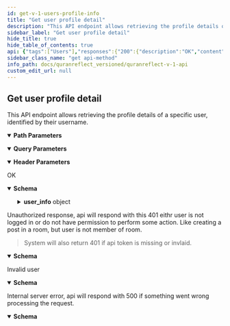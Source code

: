 ```yaml
---
id: get-v-1-users-profile-info
title: "Get user profile detail"
description: "This API endpoint allows retrieving the profile details of a specific user, identified by their username."
sidebar_label: "Get user profile detail"
hide_title: true
hide_table_of_contents: true
api: {"tags":["Users"],"responses":{"200":{"description":"OK","content":{"application/json":{"schema":{"type":"object","x-examples":{"Example 1":{"success":true,"user_info":{"id":1885,"username":"naveed","name":"Naveed String","first_name":"naveed","last_name":"string","verified":false,"profile_img":null,"followed":false,"original_profile_img":null,"rooms_list":[],"display_name":"Naveed String","user_type":"scholar","user_notifications_settings":[{"id":2159,"emails_disabled":true,"follow_notification":true,"followed_user_added_post_notification":true,"post_commented_notification":true,"post_liked_notification":true,"mention_notification":true,"added_post_in_group_notification":true,"follow_push_notification":true,"followed_user_added_post_push_notification":true,"post_commented_push_notification":true,"post_liked_push_notification":true,"mention_push_notification":true,"added_post_in_group_push_notification":true}]},"followers":7,"followees":24}},"properties":{"success":{"type":"boolean"},"user_info":{"type":"object","properties":{"id":{"type":"integer"},"username":{"type":"string"},"name":{"type":"string","deprecated":true},"first_name":{"type":"string"},"last_name":{"type":"string"},"verified":{"type":"boolean"},"profile_img":{"nullable":true},"followed":{"type":"boolean"},"original_profile_img":{"nullable":true},"rooms_list":{"type":"array","items":{"type":"object"}},"display_name":{"type":"string"},"user_type":{"type":"string"},"user_notifications_settings":{"type":"array","items":{"type":"object","properties":{"id":{"type":"integer"},"emails_disabled":{"type":"boolean"},"follow_notification":{"type":"boolean"},"followed_user_added_post_notification":{"type":"boolean"},"post_commented_notification":{"type":"boolean"},"post_liked_notification":{"type":"boolean"},"mention_notification":{"type":"boolean"},"added_post_in_group_notification":{"type":"boolean"},"follow_push_notification":{"type":"boolean"},"followed_user_added_post_push_notification":{"type":"boolean"},"post_commented_push_notification":{"type":"boolean"},"post_liked_push_notification":{"type":"boolean"},"mention_push_notification":{"type":"boolean"},"added_post_in_group_push_notification":{"type":"boolean"}}}}}},"followers":{"type":"integer"},"followees":{"type":"integer"}}},"examples":{"Example 1":{"value":{"success":true,"user_info":{"id":1885,"username":"naveed","name":"Naveed Ahmad","first_name":"naveed","last_name":"ahmad","verified":false,"profile_img":null,"followed":false,"original_profile_img":null,"rooms_list":[],"display_name":"Naveed Ahmad","user_type":"scholar","user_notifications_settings":[{"id":2159,"emails_disabled":true,"follow_notification":true,"followed_user_added_post_notification":true,"post_commented_notification":true,"post_liked_notification":true,"mention_notification":true,"added_post_in_group_notification":true,"follow_push_notification":true,"followed_user_added_post_push_notification":true,"post_commented_push_notification":true,"post_liked_push_notification":true,"mention_push_notification":true,"added_post_in_group_push_notification":true}]},"followers":7,"followees":24}}}}}},"401":{"description":"Unauthorized response, api will respond with this 401 eithr user is not logged in or do not have permission to perform some action. Like creating a post in a room, but user is not member of room.\n\n> System will also return 401 if api token is missing or invlaid.","content":{"application/json":{"schema":{"type":"object","x-examples":{"Example 1":{"errors":["You need to sign in or sign up before continuing."]}},"properties":{"errors":{"type":"array","items":{"type":"string"}},"status":{"type":"integer","default":401},"success":{"type":"boolean","default":false}}},"examples":{"not logged in":{"value":{"errors":["You need to sign in or sign up before continuing."],"success":false}},"missing or invalid api key":{"value":{"message":"You don't have permission!","status":401,"success":false}}}}}},"404":{"description":"Invalid user ","content":{"application/json":{"schema":{"type":"object","x-examples":{"Example 1":{"success":false,"message":"Invalid User"}},"properties":{"success":{"type":"boolean","default":false},"message":{"type":"string"}}},"examples":{"Example 1":{"value":{"success":false,"message":"Invalid user"}}}}}},"500":{"description":"Internal server error, api will respond with 500 if something went wrong processing the request.","content":{"application/json":{"schema":{"type":"object","properties":{"success":{"type":"boolean","default":false},"message":{"type":"string","default":"internal server error","description":"error message"}},"required":["success","message"]}}}}},"operationId":"get-v1-users-profile-info","description":"This API endpoint allows retrieving the profile details of a specific user, identified by their username. ","parameters":[{"name":"client_auth_token","in":"query","required":true,"schema":{"type":"string"},"description":"Client API token"},{"schema":{"type":"string"},"in":"header","name":"access-token","description":"user access token","required":true},{"schema":{"type":"string"},"in":"header","name":"client","description":"client access token","required":true},{"schema":{"type":"string"},"in":"header","name":"expiry","description":"timestamp of token expiry date"},{"schema":{"type":"string","example":"Bearer","default":"Bearer"},"in":"header","name":"token-type","description":"token type","required":true},{"schema":{"type":"string"},"in":"header","name":"uid","description":"user uid"},{"schema":{"type":"string"},"name":"username","in":"path","required":true,"description":"username of user"}],"method":"get","path":"/v1/users/{username}/profile","servers":[{"url":"https://quranreflect.com","description":"Production"}],"securitySchemes":{"apikey":{"name":"client_auth_token","type":"apiKey","in":"query"}},"info":{"title":"QuranReflect V1 API","description":"QuranReflect V1 APIs allows your app to interact with https://quranreflect.com resources. \n\n ## Getting started \n\n Our APIs are not public and require an API key. Please contact us via email `amer@qreflect.com` to get yours. \n\n ## User-specific APIs  \n\n All user-specific APIs (For example [Creating a post](/operations/post-create)) require the following headers:  \n\n - `access-token` the user access token, this token can be changed with every request. \n\n - `token-type`  value should always be `Bearer`. \n\n - `client` the client token, this too can be changed with every request. \n\n - `expiry` unix timestamp (in seconds) to indicate when access token will expire. \n\n - `uid` user's unique identifier. \n\n - `Authorization`: complete authorization header. Sample value `Bearer eyJhY2Nlc3MtdG9rZW4iOiJ4cjBrb3g1eXdVM3JrelVMZjhVUzlBIiwidG9rZW4tdHlwZSI6IkJlYXJlciIsImNsaWVudCI6IkpQeFJCRTloVmRBbDlTX1BVdEhJN2ciLCJleHBpcnkiOiIxNzA1OTQwNTQ3IiwidWlkIjoiYW1lci5hYmJhc0BtYWlsaW5hdG9yLmNvbSJ9`. \n\n The values of `access-token`, `client`, `expiry`, and `uid` headers will be returned in the response of [User Sign in API](/operations/user-signin).","version":"1.0.0"},"postman":{"name":"Get user profile detail","description":{"content":"This API endpoint allows retrieving the profile details of a specific user, identified by their username. ","type":"text/plain"},"url":{"path":["v1","users",":username","profile"],"host":["{{baseUrl}}"],"query":[{"disabled":false,"description":{"content":"(Required) Client API token","type":"text/plain"},"key":"client_auth_token","value":""}],"variable":[{"disabled":false,"description":{"content":"(Required) username of user","type":"text/plain"},"type":"any","value":"","key":"username"}]},"header":[{"disabled":false,"description":{"content":"(Required) user access token","type":"text/plain"},"key":"access-token","value":""},{"disabled":false,"description":{"content":"(Required) client access token","type":"text/plain"},"key":"client","value":""},{"disabled":false,"description":{"content":"timestamp of token expiry date","type":"text/plain"},"key":"expiry","value":""},{"disabled":false,"description":{"content":"(Required) token type","type":"text/plain"},"key":"token-type","value":""},{"disabled":false,"description":{"content":"user uid","type":"text/plain"},"key":"uid","value":""},{"key":"Accept","value":"application/json"}],"method":"GET"}}
sidebar_class_name: "get api-method"
info_path: docs/quranreflect_versioned/quranreflect-v-1-api
custom_edit_url: null
---
```



## Get user profile detail



This API endpoint allows retrieving the profile details of a specific user, identified by their username. 

<details style={{"marginBottom":"1rem"}} data-collapsed={false} open={true}><summary style={{}}><strong>Path Parameters</strong></summary><div><ul><ParamsItem className={"paramsItem"} param={{"schema":{"type":"string"},"name":"username","in":"path","required":true,"description":"username of user"}}></ParamsItem></ul></div></details><details style={{"marginBottom":"1rem"}} data-collapsed={false} open={true}><summary style={{}}><strong>Query Parameters</strong></summary><div><ul><ParamsItem className={"paramsItem"} param={{"name":"client_auth_token","in":"query","required":true,"schema":{"type":"string"},"description":"Client API token"}}></ParamsItem></ul></div></details><details style={{"marginBottom":"1rem"}} data-collapsed={false} open={true}><summary style={{}}><strong>Header Parameters</strong></summary><div><ul><ParamsItem className={"paramsItem"} param={{"schema":{"type":"string"},"in":"header","name":"access-token","description":"user access token","required":true}}></ParamsItem><ParamsItem className={"paramsItem"} param={{"schema":{"type":"string"},"in":"header","name":"client","description":"client access token","required":true}}></ParamsItem><ParamsItem className={"paramsItem"} param={{"schema":{"type":"string"},"in":"header","name":"expiry","description":"timestamp of token expiry date"}}></ParamsItem><ParamsItem className={"paramsItem"} param={{"schema":{"type":"string","example":"Bearer","default":"Bearer"},"in":"header","name":"token-type","description":"token type","required":true}}></ParamsItem><ParamsItem className={"paramsItem"} param={{"schema":{"type":"string"},"in":"header","name":"uid","description":"user uid"}}></ParamsItem></ul></div></details><div><ApiTabs><TabItem label={"200"} value={"200"}><div>

OK

</div><div><MimeTabs schemaType={"response"}><TabItem label={"application/json"} value={"application/json"}><SchemaTabs><TabItem label={"Schema"} value={"Schema"}><details style={{}} data-collapsed={false} open={true}><summary style={{"textAlign":"left"}}><strong>Schema</strong></summary><div style={{"textAlign":"left","marginLeft":"1rem"}}></div><ul style={{"marginLeft":"1rem"}}><SchemaItem collapsible={false} name={"success"} required={false} schemaName={"boolean"} qualifierMessage={undefined} schema={{"type":"boolean"}}></SchemaItem><SchemaItem collapsible={true} className={"schemaItem"}><details style={{}}><summary style={{}}><strong>user_info</strong><span style={{"opacity":"0.6"}}> object</span></summary><div style={{"marginLeft":"1rem"}}><SchemaItem collapsible={false} name={"id"} required={false} schemaName={"integer"} qualifierMessage={undefined} schema={{"type":"integer"}}></SchemaItem><SchemaItem collapsible={false} name={"username"} required={false} schemaName={"string"} qualifierMessage={undefined} schema={{"type":"string"}}></SchemaItem><SchemaItem collapsible={false} name={"name"} required={false} schemaName={"string"} qualifierMessage={undefined} schema={{"type":"string","deprecated":true}}></SchemaItem><SchemaItem collapsible={false} name={"first_name"} required={false} schemaName={"string"} qualifierMessage={undefined} schema={{"type":"string"}}></SchemaItem><SchemaItem collapsible={false} name={"last_name"} required={false} schemaName={"string"} qualifierMessage={undefined} schema={{"type":"string"}}></SchemaItem><SchemaItem collapsible={false} name={"verified"} required={false} schemaName={"boolean"} qualifierMessage={undefined} schema={{"type":"boolean"}}></SchemaItem><SchemaItem collapsible={false} name={"profile_img"} required={false} schemaName={""} qualifierMessage={undefined} schema={{"nullable":true}}></SchemaItem><SchemaItem collapsible={false} name={"followed"} required={false} schemaName={"boolean"} qualifierMessage={undefined} schema={{"type":"boolean"}}></SchemaItem><SchemaItem collapsible={false} name={"original_profile_img"} required={false} schemaName={""} qualifierMessage={undefined} schema={{"nullable":true}}></SchemaItem><SchemaItem collapsible={false} name={"rooms_list"} required={false} schemaName={"object[]"} qualifierMessage={undefined} schema={{"type":"array","items":{"type":"object"}}}></SchemaItem><SchemaItem collapsible={false} name={"display_name"} required={false} schemaName={"string"} qualifierMessage={undefined} schema={{"type":"string"}}></SchemaItem><SchemaItem collapsible={false} name={"user_type"} required={false} schemaName={"string"} qualifierMessage={undefined} schema={{"type":"string"}}></SchemaItem><SchemaItem collapsible={true} className={"schemaItem"}><details style={{}}><summary style={{}}><strong>user_notifications_settings</strong><span style={{"opacity":"0.6"}}> object[]</span></summary><div style={{"marginLeft":"1rem"}}><li><div style={{"fontSize":"var(--ifm-code-font-size)","opacity":"0.6","marginLeft":"-.5rem","paddingBottom":".5rem"}}>Array [</div></li><SchemaItem collapsible={false} name={"id"} required={false} schemaName={"integer"} qualifierMessage={undefined} schema={{"type":"integer"}}></SchemaItem><SchemaItem collapsible={false} name={"emails_disabled"} required={false} schemaName={"boolean"} qualifierMessage={undefined} schema={{"type":"boolean"}}></SchemaItem><SchemaItem collapsible={false} name={"follow_notification"} required={false} schemaName={"boolean"} qualifierMessage={undefined} schema={{"type":"boolean"}}></SchemaItem><SchemaItem collapsible={false} name={"followed_user_added_post_notification"} required={false} schemaName={"boolean"} qualifierMessage={undefined} schema={{"type":"boolean"}}></SchemaItem><SchemaItem collapsible={false} name={"post_commented_notification"} required={false} schemaName={"boolean"} qualifierMessage={undefined} schema={{"type":"boolean"}}></SchemaItem><SchemaItem collapsible={false} name={"post_liked_notification"} required={false} schemaName={"boolean"} qualifierMessage={undefined} schema={{"type":"boolean"}}></SchemaItem><SchemaItem collapsible={false} name={"mention_notification"} required={false} schemaName={"boolean"} qualifierMessage={undefined} schema={{"type":"boolean"}}></SchemaItem><SchemaItem collapsible={false} name={"added_post_in_group_notification"} required={false} schemaName={"boolean"} qualifierMessage={undefined} schema={{"type":"boolean"}}></SchemaItem><SchemaItem collapsible={false} name={"follow_push_notification"} required={false} schemaName={"boolean"} qualifierMessage={undefined} schema={{"type":"boolean"}}></SchemaItem><SchemaItem collapsible={false} name={"followed_user_added_post_push_notification"} required={false} schemaName={"boolean"} qualifierMessage={undefined} schema={{"type":"boolean"}}></SchemaItem><SchemaItem collapsible={false} name={"post_commented_push_notification"} required={false} schemaName={"boolean"} qualifierMessage={undefined} schema={{"type":"boolean"}}></SchemaItem><SchemaItem collapsible={false} name={"post_liked_push_notification"} required={false} schemaName={"boolean"} qualifierMessage={undefined} schema={{"type":"boolean"}}></SchemaItem><SchemaItem collapsible={false} name={"mention_push_notification"} required={false} schemaName={"boolean"} qualifierMessage={undefined} schema={{"type":"boolean"}}></SchemaItem><SchemaItem collapsible={false} name={"added_post_in_group_push_notification"} required={false} schemaName={"boolean"} qualifierMessage={undefined} schema={{"type":"boolean"}}></SchemaItem><li><div style={{"fontSize":"var(--ifm-code-font-size)","opacity":"0.6","marginLeft":"-.5rem"}}>]</div></li></div></details></SchemaItem></div></details></SchemaItem><SchemaItem collapsible={false} name={"followers"} required={false} schemaName={"integer"} qualifierMessage={undefined} schema={{"type":"integer"}}></SchemaItem><SchemaItem collapsible={false} name={"followees"} required={false} schemaName={"integer"} qualifierMessage={undefined} schema={{"type":"integer"}}></SchemaItem></ul></details></TabItem><TabItem label={"Example (from schema)"} value={"Example (from schema)"}><ResponseSamples responseExample={"{\n  \"success\": true,\n  \"user_info\": {\n    \"id\": 0,\n    \"username\": \"string\",\n    \"first_name\": \"string\",\n    \"last_name\": \"string\",\n    \"verified\": true,\n    \"followed\": true,\n    \"rooms_list\": [\n      {}\n    ],\n    \"display_name\": \"string\",\n    \"user_type\": \"string\",\n    \"user_notifications_settings\": [\n      {\n        \"id\": 0,\n        \"emails_disabled\": true,\n        \"follow_notification\": true,\n        \"followed_user_added_post_notification\": true,\n        \"post_commented_notification\": true,\n        \"post_liked_notification\": true,\n        \"mention_notification\": true,\n        \"added_post_in_group_notification\": true,\n        \"follow_push_notification\": true,\n        \"followed_user_added_post_push_notification\": true,\n        \"post_commented_push_notification\": true,\n        \"post_liked_push_notification\": true,\n        \"mention_push_notification\": true,\n        \"added_post_in_group_push_notification\": true\n      }\n    ]\n  },\n  \"followers\": 0,\n  \"followees\": 0\n}"} language={"json"}></ResponseSamples></TabItem><TabItem label={"Example 1"} value={"Example 1"}><ResponseSamples responseExample={"{\n  \"success\": true,\n  \"user_info\": {\n    \"id\": 1885,\n    \"username\": \"naveed\",\n    \"name\": \"Naveed Ahmad\",\n    \"first_name\": \"naveed\",\n    \"last_name\": \"ahmad\",\n    \"verified\": false,\n    \"profile_img\": null,\n    \"followed\": false,\n    \"original_profile_img\": null,\n    \"rooms_list\": [],\n    \"display_name\": \"Naveed Ahmad\",\n    \"user_type\": \"scholar\",\n    \"user_notifications_settings\": [\n      {\n        \"id\": 2159,\n        \"emails_disabled\": true,\n        \"follow_notification\": true,\n        \"followed_user_added_post_notification\": true,\n        \"post_commented_notification\": true,\n        \"post_liked_notification\": true,\n        \"mention_notification\": true,\n        \"added_post_in_group_notification\": true,\n        \"follow_push_notification\": true,\n        \"followed_user_added_post_push_notification\": true,\n        \"post_commented_push_notification\": true,\n        \"post_liked_push_notification\": true,\n        \"mention_push_notification\": true,\n        \"added_post_in_group_push_notification\": true\n      }\n    ]\n  },\n  \"followers\": 7,\n  \"followees\": 24\n}"} language={"json"}></ResponseSamples></TabItem></SchemaTabs></TabItem></MimeTabs></div></TabItem><TabItem label={"401"} value={"401"}><div>

Unauthorized response, api will respond with this 401 eithr user is not logged in or do not have permission to perform some action. Like creating a post in a room, but user is not member of room.

> System will also return 401 if api token is missing or invlaid.

</div><div><MimeTabs schemaType={"response"}><TabItem label={"application/json"} value={"application/json"}><SchemaTabs><TabItem label={"Schema"} value={"Schema"}><details style={{}} data-collapsed={false} open={true}><summary style={{"textAlign":"left"}}><strong>Schema</strong></summary><div style={{"textAlign":"left","marginLeft":"1rem"}}></div><ul style={{"marginLeft":"1rem"}}><SchemaItem collapsible={false} name={"errors"} required={false} schemaName={"string[]"} qualifierMessage={undefined} schema={{"type":"array","items":{"type":"string"}}}></SchemaItem><SchemaItem collapsible={false} name={"status"} required={false} schemaName={"integer"} qualifierMessage={undefined} schema={{"type":"integer","default":401}}></SchemaItem><SchemaItem collapsible={false} name={"success"} required={false} schemaName={"boolean"} qualifierMessage={undefined} schema={{"type":"boolean","default":false}}></SchemaItem></ul></details></TabItem><TabItem label={"Example (from schema)"} value={"Example (from schema)"}><ResponseSamples responseExample={"{\n  \"errors\": [\n    \"string\"\n  ],\n  \"status\": 401,\n  \"success\": false\n}"} language={"json"}></ResponseSamples></TabItem><TabItem label={"not logged in"} value={"not logged in"}><ResponseSamples responseExample={"{\n  \"errors\": [\n    \"You need to sign in or sign up before continuing.\"\n  ],\n  \"success\": false\n}"} language={"json"}></ResponseSamples></TabItem><TabItem label={"missing or invalid api key"} value={"missing or invalid api key"}><ResponseSamples responseExample={"{\n  \"message\": \"You don't have permission!\",\n  \"status\": 401,\n  \"success\": false\n}"} language={"json"}></ResponseSamples></TabItem></SchemaTabs></TabItem></MimeTabs></div></TabItem><TabItem label={"404"} value={"404"}><div>

Invalid user 

</div><div><MimeTabs schemaType={"response"}><TabItem label={"application/json"} value={"application/json"}><SchemaTabs><TabItem label={"Schema"} value={"Schema"}><details style={{}} data-collapsed={false} open={true}><summary style={{"textAlign":"left"}}><strong>Schema</strong></summary><div style={{"textAlign":"left","marginLeft":"1rem"}}></div><ul style={{"marginLeft":"1rem"}}><SchemaItem collapsible={false} name={"success"} required={false} schemaName={"boolean"} qualifierMessage={undefined} schema={{"type":"boolean","default":false}}></SchemaItem><SchemaItem collapsible={false} name={"message"} required={false} schemaName={"string"} qualifierMessage={undefined} schema={{"type":"string"}}></SchemaItem></ul></details></TabItem><TabItem label={"Example (from schema)"} value={"Example (from schema)"}><ResponseSamples responseExample={"{\n  \"success\": false,\n  \"message\": \"string\"\n}"} language={"json"}></ResponseSamples></TabItem><TabItem label={"Example 1"} value={"Example 1"}><ResponseSamples responseExample={"{\n  \"success\": false,\n  \"message\": \"Invalid user\"\n}"} language={"json"}></ResponseSamples></TabItem></SchemaTabs></TabItem></MimeTabs></div></TabItem><TabItem label={"500"} value={"500"}><div>

Internal server error, api will respond with 500 if something went wrong processing the request.

</div><div><MimeTabs schemaType={"response"}><TabItem label={"application/json"} value={"application/json"}><SchemaTabs><TabItem label={"Schema"} value={"Schema"}><details style={{}} data-collapsed={false} open={true}><summary style={{"textAlign":"left"}}><strong>Schema</strong></summary><div style={{"textAlign":"left","marginLeft":"1rem"}}></div><ul style={{"marginLeft":"1rem"}}><SchemaItem collapsible={false} name={"success"} required={true} schemaName={"boolean"} qualifierMessage={undefined} schema={{"type":"boolean","default":false}}></SchemaItem><SchemaItem collapsible={false} name={"message"} required={true} schemaName={"string"} qualifierMessage={undefined} schema={{"type":"string","default":"internal server error","description":"error message"}}></SchemaItem></ul></details></TabItem><TabItem label={"Example (from schema)"} value={"Example (from schema)"}><ResponseSamples responseExample={"{\n  \"success\": false,\n  \"message\": \"internal server error\"\n}"} language={"json"}></ResponseSamples></TabItem></SchemaTabs></TabItem></MimeTabs></div></TabItem></ApiTabs></div>
      